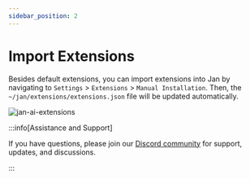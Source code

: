 ```yaml
---
sidebar_position: 2
---
```



# Import Extensions

Besides default extensions, you can import extensions into Jan by navigating to `Settings` > `Extensions` > `Manual Installation`. Then, the `~/jan/extensions/extensions.json` file will be updated automatically.

<div class="text--center"> 
    <img src={extensionsURL} width={600} alt="jan-ai-extensions" />
</div>

:::info[Assistance and Support]

If you have questions, please join our [Discord community](https://discord.gg/Dt7MxDyNNZ) for support, updates, and discussions.

:::